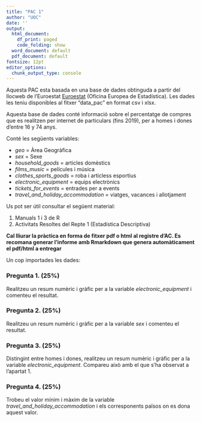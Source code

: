 ```yaml
---
title: "PAC 1"
author: "UOC"
date: ''
output:
  html_document:
    df_print: paged
    code_folding: show
  word_document: default
  pdf_document: default
fontsize: 12pt
editor_options:
  chunk_output_type: console
---
```







Aquesta PAC esta basada en una base de dades obtinguda a partir del llocweb de l'Euroestat [Euroestat](https://appsso.eurostat.ec.europa.eu/nui/show.do?query=BOOKMARK_DS-053730_QID_9626C40_UID_-3F171EB0&layout=INDIC_IS,L,X,0;IND_TYPE,L,X,1;GEO,L,Y,0;UNIT,L,Z,0;TIME,C,Z,1;INDICATORS,C,Z,2;&zSelection=DS-053730INDICATORS,OBS_FLAG;DS-053730TIME,2019;DS-053730UNIT,PC_IND_IU3;&rankName1=UNIT_1_2_-1_2&rankName2=INDICATORS_1_2_-1_2&rankName3=TIME_1_0_1_0&rankName4=INDIC-IS_1_2_0_0&rankName5=IND-TYPE_1_2_1_0&rankName6=GEO_1_2_0_1&rStp=&cStp=&rDCh=&cDCh=&rDM=true&cDM=true&footnes=false&empty=false&wai=false&time_mode=ROLLING&time_most_recent=false&lang=EN&cfo=%23%23%23%2C%23%23%23.%23%23%23&lang=EN&lang=EN) (Oficina Europea de Estadística). Les dades les teniu disponibles al fitxer "data_pac" en format csv i xlsx. 



Aquesta base de dades conté informació sobre el percentatge de compres que es realitzen per internet de particulars (fins 2019), per a homes i dones d'entre 16 y 74 anys. 

Conté les següents variables: 

- *geo* = Àrea Geogràfica
- *sex* = Sexe
- *household_goods* = articles domèstics
- *films_music* = películes i música
- *clothes_sports_goods* = roba i articless esportius
- *electronic_equipment* = equips electrònics
- *tickets_for_events* = entrades per a events
- *travel_and_holiday_accommodation* = viatges,  vacances i allotjament




Us pot ser útil consultar el següent material:

1. Manuals 1 i 3 de R
2. Activitats Resoltes del Repte 1 (Estadística Descriptiva)

**Cal lliurar la pràctica en forma de fitxer pdf o html al registre d'AC. Es recomana generar l'informe amb Rmarkdown que genera automàticament el pdf/html a entregar**



Un cop importades les dades: 

### Pregunta 1. (25%) 
Realitzeu un resum numèric i gràfic per a la variable  *electronic_equipment* i comenteu el resultat.


### Pregunta 2. (25%) 
Realitzeu un resum numèric i gràfic per a la variable *sex* i comenteu el resultat. 


### Pregunta 3. (25%) 
Distingint entre homes i dones, realitzeu un resum numèric i gràfic per a la variable *electronic_equipment*. Compareu això amb el que s'ha observat a l'apartat 1. 

### Pregunta 4. (25%) 
Trobeu el valor mínim i màxim de la variable *travel_and_holiday_accommodation* i els corresponents països on es dona aquest valor.





